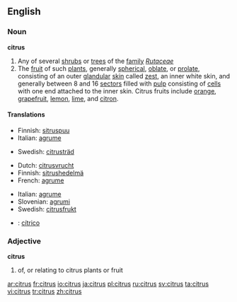 {{see|Citrus}}
==English==

===Noun===
'''citrus'''
{{wikipedia}}

# Any of several [[shrub]]s or [[tree]]s of the [[family]] ''[[Rutaceae]]''
# The [[fruit]] of such [[plant]]s, generally [[spherical]], [[oblate]], or [[prolate]], consisting of an outer [[glandular]] [[skin]] called [[zest]], an inner white skin, and generally between 8 and 16 [[sector]]s filled with [[pulp]] consisting of [[cell]]s with one end attached to the inner skin. Citrus fruits include [[orange]], [[grapefruit]], [[lemon]], [[lime]], and [[citron]].

====Translations====
{{trans-top|shrub or tree}}
* Finnish: [[sitruspuu]]
* Italian: [[agrume]] {{m}}
{{trans-mid}}
* Swedish: [[citrusträd]] {{n}}
{{trans-bottom}}

{{trans-top|fruit}}
* Dutch: [[citrusvrucht]] {{f}}
* Finnish: [[sitrushedelmä]]
* French: [[agrume]] {{m}}
{{trans-mid}}
* Italian: [[agrume]] {{m}}
* Slovenian: [[agrumi]] {{p}}
* Swedish: [[citrusfrukt]] {{c}}
{{trans-bottom}}

{{checktrans}}
* {{ttbc|Spanish}}: [[cítrico]] {{m}}

===Adjective===
'''citrus'''

# of, or relating to citrus plants or fruit

[[ar:citrus]]
[[fr:citrus]]
[[io:citrus]]
[[ja:citrus]]
[[pl:citrus]]
[[ru:citrus]]
[[sv:citrus]]
[[ta:citrus]]
[[vi:citrus]]
[[tr:citrus]]
[[zh:citrus]]
